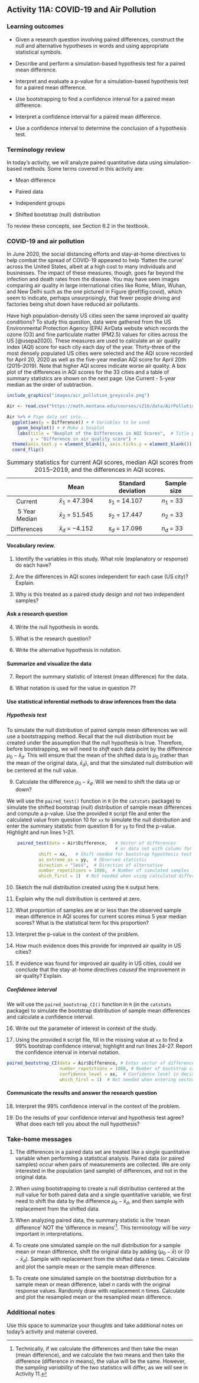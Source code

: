 ## Activity 11A:  COVID-19 and Air Pollution

\setstretch{1}

### Learning outcomes

* Given a research question involving paired differences, construct the null and alternative hypotheses
  in words and using appropriate statistical symbols.
  
* Describe and perform a simulation-based hypothesis test for a paired mean difference.

* Interpret and evaluate a p-value for a simulation-based hypothesis test for a paired mean difference.

* Use bootstrapping to find a confidence interval for a paired mean difference.

* Interpret a confidence interval for a paired mean difference.

* Use a confidence interval to determine the conclusion of a hypothesis test.

### Terminology review

In today's activity, we will analyze paired quantitative data using simulation-based methods. Some terms covered in this activity are:

* Mean difference

* Paired data

* Independent groups

* Shifted bootstrap (null) distribution

To review these concepts, see Section 6.2 in the textbook.

### COVID-19 and air pollution

In June 2020, the social distancing efforts and stay-at-home directives to help combat the spread of COVID-19 appeared to help 'flatten the curve' across the United States, albeit at a high cost to many individuals and businesses. The impact of these measures, though, goes far beyond the infection and death rates from the disease. You may have seen images comparing air quality in large international cities like Rome, Milan, Wuhan, and New Delhi such as the one pictured in Figure \@ref(fig:covid), which seem to indicate, perhaps unsurprisingly, that fewer people driving and factories being shut down have reduced air pollutants. 

Have high population-density US cities seen the same improved air quality conditions? To study this question, data were gathered from the US Environmental Protection Agency (EPA) AirData website which records the ozone (O3) and fine particulate matter (PM2.5) values for cities across the US [@usepa2020]. These measures are used to calculate an air quality index (AQI) score for each city each day of the year. Thirty-three of the most densely populated US cities were selected and the AQI score recorded for April 20, 2020 as well as the five-year median AQI score for April 20th (2015--2019). Note that higher AQI scores indicate worse air quality. A box plot of the differences in AQI scores for the 33 cities and a table of summary statistics are shown on the next page.  Use Current - 5-year median as the order of subtraction.


```r
include_graphics("images/air_pollution_greyscale.png")
```

\vspace{.05in}

```r
Air <- read.csv("https://math.montana.edu/courses/s216/data/AirPollutionCOVID.csv")
```

```r
Air %>% # Pipe data set into...
  ggplot(aes(y = Difference)) + # Variables to be used
    geom_boxplot() + # Make a boxplot
    labs(title = "Boxplot of the Differences in AQI Scores",  # Title plot
         y = "Difference in air quality score") +
  theme(axis.text.y = element_blank(), axis.ticks.y = element_blank()) +
  coord_flip()
```

\vspace{.2in}


Table: Summary statistics for current AQI scores, median AQI scores from 2015--2019, and the differences in AQI scores.

|               |         Mean         | Standard deviation | Sample size |
|:-------------:|:--------------------:|--------------------|-------------|
| Current       | $\bar{x}_1$ = 47.394 | $s_1$ = 14.107     | $n_1$ = 33  |
| 5 Year Median | $\bar{x}_2$ = 51.545 | $s_2$ = 17.447     | $n_2$ = 33  |
| Differences   | $\bar{x}_d$ = $-4.152$ | $s_d$ = 17.096     | $n_d$ = 33  |

\newpage
#### Vocabulary review.  {-}

1.  Identify the variables in this study.  What role (explanatory or response) do each have?

\vspace{.5in}

2. Are the differences in AQI scores independent for each case (US city)?  Explain.

\vspace{0.5in}

3. Why is this treated as a paired study design and not two independent samples?

\vspace{0.5in}

#### Ask a research question {-}

4. Write the null hypothesis in words.

\vspace{0.8in}

5. What is the research question?

\vspace{0.8in}

6. Write the alternative hypothesis in notation.

\vspace{0.3in}

#### Summarize and visualize the data  {-}

7. Report the summary statistic of interest (mean difference) for the data.  

\vspace{0.3in}

8. What notation is used for the value in question 7? 

\vspace{0.3in}


#### Use statistical inferential methods to draw inferences from the data {-}

##### Hypothesis test {-}
To simulate the null distribution of paired sample mean differences we will use a bootstrapping method.  Recall that the null distribution must be created under the assumption that the null hypothesis is true.  Therefore, before bootstrapping, we will need to *shift* each data point by the difference $\mu_0 - \bar{x}_d$.  This will ensure that the mean of the shifted data is $\mu_0$ (rather than the mean of the original data, $\bar{x}_d$), and that the simulated null distribution will be centered at the null value.  

9. Calculate the difference $\mu_0 - \bar{x}_d$.  Will we need to shift the data up or down?

\vspace{.7in}

We will use the `paired_test()` function in `R` (in the `catstats` package) to simulate the shifted bootstrap (null) distribution of sample mean differences and compute a p-value. Use the provided `R` script file and enter the calculated value from question 10 for `xx` to simulate the null distribution and enter the summary statistic from question 8 for `yy` to find the p-value.  Highlight and run lines 1--21.

```r
    paired_test(data = Air$Difference,   # Vector of differences 
                                         # or data set with column for each group
            shift = xx,   # Shift needed for bootstrap hypothesis test
            as_extreme_as = yy,  # Observed statistic
            direction = "less",  # Direction of alternative
            number_repetitions = 1000,  # Number of simulated samples for null distribution
            which_first = 1)  # Not needed when using calculated differences
```
    
10. Sketch the null distribution created using the `R` output here.

\vspace{1.8in}

11. Explain why the null distribution is centered at zero. 

\vspace{.5in}


12. What proportion of samples are at or less than the observed sample mean difference in AQI scores for current scores minus 5 year median scores? What is the statistical term for this proportion?
\vspace{.3in}

13. Interpret the p-value in the context of the problem.
\vspace{.8in}

14. How much evidence does this provide for improved air quality in US cities?
\vspace{.3in}

15. If evidence was found for improved air quality in US cities, could we conclude that the stay-at-home directives *caused* the improvement in air quality? Explain.
\vspace{.5in}

##### Confidence interval {-}
We will use the `paired_bootstrap_CI()` function in `R` (in the `catstats` package) to simulate the bootstrap distribution of sample mean differences and calculate a confidence interval. 

16. Write out the parameter of interest in context of the study.

\vspace{0.8in}


17. Using the provided `R` script file, fill in the missing value at `xx` to find a 99\% bootstrap confidence interval; highlight and run lines 24--27.  Report the confidence interval in interval notation.

```r
paired_bootstrap_CI(data = Air$Difference, # Enter vector of differences
                    number_repetitions = 1000, # Number of bootstrap samples for CI
                    confidence_level = xx,  # Confidence level in decimal form
                    which_first = 1)  # Not needed when entering vector of differences
```

\vspace{.5in}


#### Communicate the results and answer the research question {-}

18. Interpret the 99\% confidence interval in the context of the problem.

\vspace{0.7in}


19. Do the results of your confidence interval and hypothesis test agree?  What does each tell you about the null hypothesis?

\vspace{.7in}


### Take-home messages

1.	The differences in a paired data set are treated like a single quantitative variable when performing a statistical analysis.  Paired data (or paired samples) occur when pairs of measurements are collected. We are only interested in the population (and sample) of differences, and not in the original data. 

2.  When using bootstrapping to create a null distribution centered at the null value for both paired data and a single quantitative variable, we first need to shift the data by the difference $\mu_0 - \bar{x}_d$, and then sample with replacement from the shifted data. 

3. When analyzing paired data, the summary statistic is the 'mean difference' NOT the 'difference in means'^[Technically, if we calculate the differences and then take the mean (mean difference), and we calculate the two means and then take the difference (difference in means), the value will be the same. However, the *sampling variability* of the two statistics will differ, as we will see in Activity 11.].  This terminology will be *very* important in interpretations.

4. To create one simulated sample on the null distribution for a sample mean or mean difference, shift the original data by adding $(\mu_0 - \bar{x})$ or $(0 - \bar{x}_d)$. Sample with replacement from the shifted data $n$ times. Calculate and plot the sample mean or the sample mean difference.

5. To create one simulated sample on the bootstrap distribution for a sample mean or mean difference, label $n$ cards with the original response values.  Randomly draw with replacement $n$ times.  Calculate and plot the resampled mean or the resampled mean difference.

### Additional notes

Use this space to summarize your thoughts and take additional notes on today's activity and material covered.

\newpage